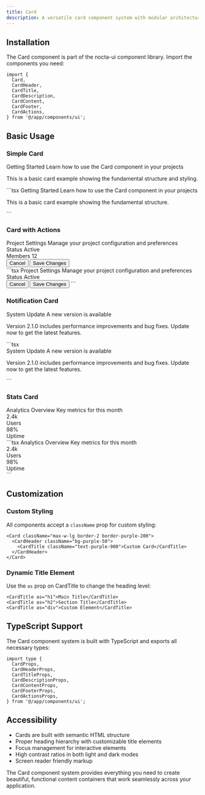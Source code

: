 ```yaml
---
title: Card
description: A versatile card component system with modular architecture and dark mode support
---
```



## Installation

The Card component is part of the nocta-ui component library. Import the components you need:

```tsx
import {
  Card,
  CardHeader,
  CardTitle,
  CardDescription,
  CardContent,
  CardFooter,
  CardActions,
} from '@/app/components/ui';
```

## Basic Usage

### Simple Card

<DocsTabs defaultValue="preview">
  <DocsTab value="preview" title="Preview">
    <div className="my-6">
      <Card className="max-w-md">
        <CardHeader>
          <CardTitle>Getting Started</CardTitle>
          <CardDescription>
            Learn how to use the Card component in your projects
          </CardDescription>
        </CardHeader>
        <CardContent>
          <p>
            This is a basic card example showing the fundamental structure and styling.
          </p>
        </CardContent>
      </Card>
    </div>
  </DocsTab>
  <DocsTab value="code" title="Code">
    ```tsx
    <Card>
      <CardHeader>
        <CardTitle>Getting Started</CardTitle>
        <CardDescription>
          Learn how to use the Card component in your projects
        </CardDescription>
      </CardHeader>
      <CardContent>
        <p>This is a basic card example showing the fundamental structure.</p>
      </CardContent>
    </Card>
    ```
  </DocsTab>
</DocsTabs>

### Card with Actions

<DocsTabs defaultValue="preview">
  <DocsTab value="preview" title="Preview">
    <div className="my-6">
      <Card className="max-w-md">
        <CardHeader>
          <CardTitle>Project Settings</CardTitle>
          <CardDescription>
            Manage your project configuration and preferences
          </CardDescription>
        </CardHeader>
        <CardContent>
          <div className="space-y-3">
            <div className="flex items-center justify-between">
              <span className="text-sm font-medium text-neutral-700 dark:text-neutral-300">Status</span>
              <span className="px-2 py-1 text-xs font-medium bg-green-100 dark:bg-green-900 text-green-800 dark:text-green-200 rounded-full">
                Active
              </span>
            </div>
            <div className="flex items-center justify-between">
              <span className="text-sm font-medium text-neutral-700 dark:text-neutral-300">Members</span>
              <span className="text-sm text-neutral-600 dark:text-neutral-400">12</span>
            </div>
          </div>
        </CardContent>
        <CardFooter>
          <CardActions>
            <Button variant="ghost" size="sm">Cancel</Button>
            <Button variant="primary" size="sm">Save Changes</Button>
          </CardActions>
        </CardFooter>
      </Card>
    </div>
  </DocsTab>
  <DocsTab value="code" title="Code">
    ```tsx
    <Card>
      <CardHeader>
        <CardTitle>Project Settings</CardTitle>
        <CardDescription>
          Manage your project configuration and preferences
        </CardDescription>
      </CardHeader>
      <CardContent>
        <div className="space-y-3">
          <div className="flex items-center justify-between">
            <span className="text-sm font-medium">Status</span>
            <span className="px-2 py-1 text-xs font-medium bg-green-100 text-green-800 rounded-full">
              Active
            </span>
          </div>
        </div>
      </CardContent>
      <CardFooter>
        <CardActions>
          <Button variant="ghost" size="sm">Cancel</Button>
          <Button variant="primary" size="sm">Save Changes</Button>
        </CardActions>
      </CardFooter>
    </Card>
    ```
  </DocsTab>
</DocsTabs>

### Notification Card

<DocsTabs defaultValue="preview">
  <DocsTab value="preview" title="Preview">
    <div className="my-6">
      <Card className="max-w-md">
        <CardHeader>
          <div className="flex items-start space-x-3">
            <div className="w-2 h-2 rounded-full mt-2 bg-white"></div>
            <div className="flex-1">
              <CardTitle>System Update</CardTitle>
              <CardDescription>
                A new version is available
              </CardDescription>
            </div>
          </div>
        </CardHeader>
        <CardContent>
          <p className="text-sm">
            Version 2.1.0 includes performance improvements and bug fixes. 
            Update now to get the latest features.
          </p>
        </CardContent>
      </Card>
    </div>
  </DocsTab>
  <DocsTab value="code" title="Code">
    ```tsx
    <Card className="max-w-md">
        <CardHeader>
          <div className="flex items-start space-x-3">
            <div className="w-2 h-2 rounded-full mt-2 bg-white"></div>
            <div className="flex-1">
              <CardTitle>System Update</CardTitle>
              <CardDescription>
                A new version is available
              </CardDescription>
            </div>
          </div>
        </CardHeader>
        <CardContent>
          <p className="text-sm">
            Version 2.1.0 includes performance improvements and bug fixes. 
            Update now to get the latest features.
          </p>
        </CardContent>
      </Card>
    ```
  </DocsTab>
</DocsTabs>

### Stats Card

<DocsTabs defaultValue="preview">
  <DocsTab value="preview" title="Preview">
    <div className="my-6">
      <Card className="max-w-md">
        <CardHeader>
          <CardTitle>Analytics Overview</CardTitle>
          <CardDescription>
            Key metrics for this month
          </CardDescription>
        </CardHeader>
        <CardContent>
          <div className="grid grid-cols-2 gap-4">
            <div className="text-center">
              <div className="text-2xl font-bold text-neutral-900 dark:text-neutral-100">2.4k</div>
              <div className="text-xs text-neutral-600 dark:text-neutral-400 uppercase tracking-wide">Users</div>
            </div>
            <div className="text-center">
              <div className="text-2xl font-bold text-neutral-900 dark:text-neutral-100">98%</div>
              <div className="text-xs text-neutral-600 dark:text-neutral-400 uppercase tracking-wide">Uptime</div>
            </div>
          </div>
        </CardContent>
      </Card>
    </div>
  </DocsTab>
  <DocsTab value="code" title="Code">
    ```tsx
    <Card>
      <CardHeader>
        <CardTitle>Analytics Overview</CardTitle>
        <CardDescription>Key metrics for this month</CardDescription>
      </CardHeader>
      <CardContent>
        <div className="grid grid-cols-2 gap-4">
          <div className="text-center">
            <div className="text-2xl font-bold">2.4k</div>
            <div className="text-xs text-neutral-600 uppercase tracking-wide">Users</div>
          </div>
          <div className="text-center">
            <div className="text-2xl font-bold">98%</div>
            <div className="text-xs text-neutral-600 uppercase tracking-wide">Uptime</div>
          </div>
        </div>
      </CardContent>
    </Card>
    ```
  </DocsTab>
</DocsTabs>

## Customization

### Custom Styling

All components accept a `className` prop for custom styling:

```tsx
<Card className="max-w-lg border-2 border-purple-200">
  <CardHeader className="bg-purple-50">
    <CardTitle className="text-purple-900">Custom Card</CardTitle>
  </CardHeader>
</Card>
```

### Dynamic Title Element

Use the `as` prop on CardTitle to change the heading level:

```tsx
<CardTitle as="h1">Main Title</CardTitle>
<CardTitle as="h2">Section Title</CardTitle>
<CardTitle as="div">Custom Element</CardTitle>
```

## TypeScript Support

The Card component system is built with TypeScript and exports all necessary types:

```tsx
import type {
  CardProps,
  CardHeaderProps,
  CardTitleProps,
  CardDescriptionProps,
  CardContentProps,
  CardFooterProps,
  CardActionsProps,
} from '@/app/components/ui';
```

## Accessibility

- Cards are built with semantic HTML structure
- Proper heading hierarchy with customizable title elements
- Focus management for interactive elements
- High contrast ratios in both light and dark modes
- Screen reader friendly markup

The Card component system provides everything you need to create beautiful, functional content containers that work seamlessly across your application.
